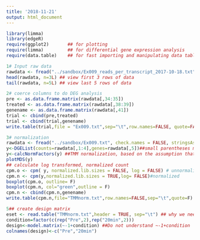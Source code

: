 ```yaml
---
title: '2018-11-21'
output: html_document
---
```


```r
library(limma)
library(edgeR)
require(ggplot2)       ## for plotting
require(limma)         ## for differential gene expression analysis
require(data.table)    ## for fast importing and manipulating data tables
```


```r
1# Input raw data
rawdata <- fread("../sandbox/Ex009_reads_per_transcript_2017-10-18.txt", check.names = FALSE, stringsAsFactors = FALSE)  ## for the logical arguments, space are needed
head(rawdata, n=3L) ## view first 3 rows of data
tail(rawdata, n=5L) ## view last 5 rows of data
```

```r
2# coerce columns to do DEG analysis
pre <- as.data.frame.matrix(rawdata[,34:35])
treated <- as.data.frame.matrix(rawdata[,38:39])
genename <- as.data.frame.matrix(rawdata[,41])
trial <- cbind(pre,treated)
trial <- cbind(trial,genename)
write.table(trial,file = "Ex009.txt",sep="\t",row.names=FALSE, quote=FALSE) ## still don't know whether I need sep="\t" here, quote = FALSE means nothing is quoted
```

```r
3# normalization
rawdata <- fread("../sandbox/Ex009.txt", check.names = FALSE, stringsAsFactors = FALSE)
y<-DGEList(counts=rawdata[,1:4],genes=rawdata[,5])##small parentheses means function, [,]means lines or rows of matrix ##
y<-calcNormFactors(y) ##TMM normalization, based on the assumption that the majority of genes are not DEGs
plotMDS(y)
## calculate log transformed, normalized count
cpm.o <- cpm( y, normalized.lib.sizes = FALSE, log = FALSE) # unnormalized
cpm.n <- cpm(y,normalized.lib.sizes = TRUE,log= FALSE)#normalized
boxplot(cpm.o, outline= F)
boxplot(cpm.n, col="green",outline = F)
cpm.n <- cbind(cpm.n,genename)
write.table(cpm.n,file="TMMnorm.txt",row.names=FALSE,sep="\t",quote=F)
```

```r
5## create design matrix
eset <- read.table("TMMnorm.txt",header = TRUE, sep="\t") ## why we need sep="\t"
condition=factor(c(rep("Pre",2),rep("20min",2)))
design<-model.matrix(~-1+condition) ##Do not understand ~-1+condition 
colnames(design)<-c("Pre","20min")
```



